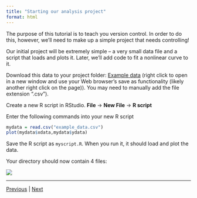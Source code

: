 ```yaml
---
title: "Starting our analysis project"
format: html
---
```



The purpose of this tutorial is to teach you version control. In order to do this, however, we'll need to make up a simple project that needs controlling!

Our initial project will be extremely simple -- a very small data file and a script that loads and plots it. Later, we'll add code to fit a nonlinear curve to it.

Download this data to your project folder: [Example data](https://raw.githubusercontent.com/RSE-Sheffield/Code_cafe/master/example_data.csv) (right click to open in a new window and use your Web browser's save as functionality (likely another right click on the page)). You may need to manually add the file extension ".csv").

Create a new R script in RStudio. **File** -> **New File** -> **R script**

Enter the following commands into your new R script

```r
mydata = read.csv("example_data.csv")
plot(mydata$xdata,mydata$ydata)
```

Save the R script as `myscript.R`. When you run it, it should load and plot the data.

Your directory should now contain 4 files:

![](./assets/file_list.png)  

***

[Previous](./rstudio_project.md) | [Next](./version_control.md)
